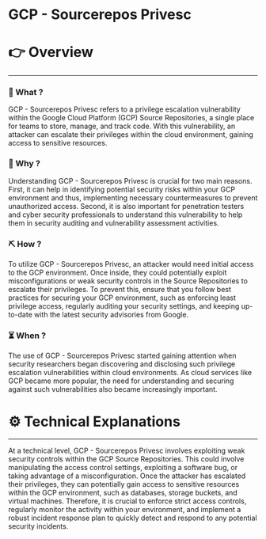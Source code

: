 # GCP - Sourcerepos Privesc


# 👉 Overview

---

### 👀 What ?

GCP - Sourcerepos Privesc refers to a privilege escalation vulnerability within the Google Cloud Platform (GCP) Source Repositories, a single place for teams to store, manage, and track code. With this vulnerability, an attacker can escalate their privileges within the cloud environment, gaining access to sensitive resources.


### 🧐 Why ?

Understanding GCP - Sourcerepos Privesc is crucial for two main reasons. First, it can help in identifying potential security risks within your GCP environment and thus, implementing necessary countermeasures to prevent unauthorized access. Second, it is also important for penetration testers and cyber security professionals to understand this vulnerability to help them in security auditing and vulnerability assessment activities.


### ⛏️ How ?

To utilize GCP - Sourcerepos Privesc, an attacker would need initial access to the GCP environment. Once inside, they could potentially exploit misconfigurations or weak security controls in the Source Repositories to escalate their privileges. To prevent this, ensure that you follow best practices for securing your GCP environment, such as enforcing least privilege access, regularly auditing your security settings, and keeping up-to-date with the latest security advisories from Google.


### ⏳ When ?

The use of GCP - Sourcerepos Privesc started gaining attention when security researchers began discovering and disclosing such privilege escalation vulnerabilities within cloud environments. As cloud services like GCP became more popular, the need for understanding and securing against such vulnerabilities also became increasingly important.


# ⚙️ Technical Explanations

---

At a technical level, GCP - Sourcerepos Privesc involves exploiting weak security controls within the GCP Source Repositories. This could involve manipulating the access control settings, exploiting a software bug, or taking advantage of a misconfiguration. Once the attacker has escalated their privileges, they can potentially gain access to sensitive resources within the GCP environment, such as databases, storage buckets, and virtual machines. Therefore, it is crucial to enforce strict access controls, regularly monitor the activity within your environment, and implement a robust incident response plan to quickly detect and respond to any potential security incidents.
